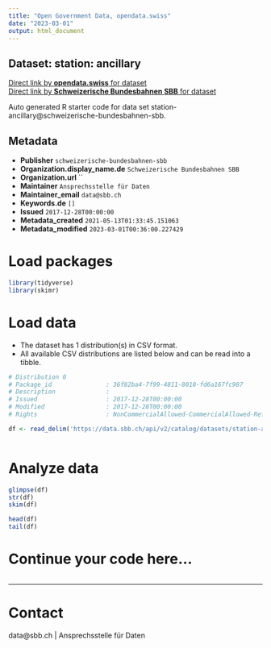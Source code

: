 ```yaml
---
title: "Open Government Data, opendata.swiss"
date: "2023-03-01"
output: html_document
---
```


## Dataset: station: ancillary



[Direct link by **opendata.swiss** for dataset](https://opendata.swiss/de/dataset/station-ancillary1)<br>
[Direct link by **Schweizerische Bundesbahnen SBB** for dataset](https://data.sbb.ch/explore/dataset/station-ancillary/)

Auto generated R starter code for data set station-ancillary@schweizerische-bundesbahnen-sbb.

## Metadata

- **Publisher** `schweizerische-bundesbahnen-sbb`
- **Organization.display_name.de** `Schweizerische Bundesbahnen SBB`
- **Organization.url** ``
- **Maintainer** `Ansprechsstelle für Daten`
- **Maintainer_email** `data@sbb.ch`
- **Keywords.de** `[]`
- **Issued** `2017-12-28T00:00:00`
- **Metadata_created** `2021-05-13T01:33:45.151063`
- **Metadata_modified** `2023-03-01T00:36:00.227429`


# Load packages

```r

library(tidyverse)
library(skimr)

```

# Load data

-   The dataset has 1 distribution(s) in CSV format.
-   All available CSV distributions are listed below and can be read into a tibble.

```r

# Distribution 0
# Package_id               : 36f82ba4-7f99-4811-8010-fd6a167fc987
# Description              : 
# Issued                   : 2017-12-28T00:00:00
# Modified                 : 2017-12-28T00:00:00
# Rights                   : NonCommercialAllowed-CommercialAllowed-ReferenceRequired

df <- read_delim('https://data.sbb.ch/api/v2/catalog/datasets/station-ancillary/exports/csv')



```

# Analyze data

```r

glimpse(df)
str(df)
skim(df)

head(df)
tail(df)

```

# Continue your code here...

```r

```

------------------------------------------------------------------------

# Contact

data@sbb.ch | Ansprechsstelle für Daten
